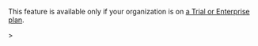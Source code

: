 <Alert>

This feature is available only if your organization is on <a href="https://sentry.io/pricing/" target="_blank">a Trial or Enterprise plan</a>.

</Alert>>
